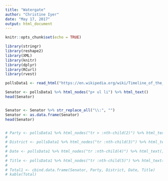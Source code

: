 ```yaml
---
title: "Watergate"
author: "Christine Iyer"
date: "May 17, 2017"
output: html_document
---
```


```r
knitr::opts_chunk$set(echo = TRUE)
```



```r
library(stringr)
library(reshape2)
library(XML)
library(knitr)
library(dplyr)
library(RCurl)
library(rvest)
```



```r
pollsData1 <- read_html("https://en.wikipedia.org/wiki/Timeline_of_the_Watergate_scandal")
```


```r
Senator <- pollsData1 %>% html_nodes("p+ ul li") %>% html_text()
head(Senator)


Senator <- Senator %>% str_replace_all("\\:", "")
Senator <- as.data.frame(Senator)
head(Senator)


# Party <- pollsData1 %>% html_nodes("tr > :nth-child(2)") %>% html_text()
# 
# District <- pollsData1 %>% html_nodes("tr :nth-child(3)") %>% html_text()
# 
# Date <- pollsData1 %>% html_nodes("tr :nth-child(4)") %>% html_text()
# 
# Title <- pollsData1 %>% html_nodes("tr :nth-child(5)") %>% html_text()
# 
# Total1 <- cbind.data.frame(Senator, Party, District, Date, Title)
# kable(Total)

```

